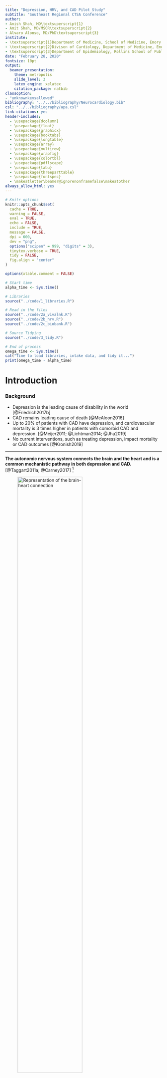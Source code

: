 ---
title: "Depression, HRV, and CAD Pilot Study"
subtitle: "Southeast Regional CTSA Conference"
author: 
- Anish Shah, MD\textsuperscript{1}
- Amit Shah, MD/MSCR\textsuperscript{2}
- Alvaro Alonso, MD/PhD\textsuperscript{3}
institute: 
- \textsuperscript{1}Department of Medicine, School of Medicine, Emory University
- \textsuperscript{2}Divison of Cardiology, Department of Medicine, Emory University
- \textsuperscript{3}Department of Epidemiology, Rollins School of Public Health, Emory University
date: "February 28, 2020"
fontsize: 10pt
output: 
  beamer_presentation:
    theme: metropolis
    slide_level: 3
    latex_engine: xelatex
    citation_package: natbib
classoption: 
- "unknownkeysallowed"
bibliography: "../../bibliography/Neurocardiology.bib"
csl: "../../bibliography/apa.csl"
link-citations: yes
header-includes:
  - \usepackage{dcolumn}
  - \usepackage{float}
  - \usepackage{graphicx} 
  - \usepackage{booktabs}
  - \usepackage{longtable}
  - \usepackage{array}
  - \usepackage{multirow}
  - \usepackage{wrapfig}
  - \usepackage{colortbl}
  - \usepackage{pdflscape}
  - \usepackage{tabu}
  - \usepackage{threeparttable}
  - \usepackage{fontspec}
  - \makeatletter\beamer@ignorenonframefalse\makeatother
always_allow_html: yes
---

```{r global_options, include=FALSE}

# Knitr options
knitr::opts_chunk$set(
  cache = TRUE,
  warning = FALSE,
  eval = TRUE,
  echo = FALSE,
  include = TRUE,
  message = FALSE,
  dpi = 600,
  dev = "png",
  options("scipen" = 999, "digits" = 3),
  tinytex.verbose = TRUE,
  tidy = FALSE,
  fig.align = "center"
)

options(xtable.comment = FALSE)
```

```{r load up data, include = FALSE}
# Start time
alpha_time <- Sys.time()

# Libraries
source("../code/1_libraries.R")

# Read in the files
source("../code/2a_vivalnk.R")
source("../code/2b_hrv.R")
source("../code/2c_biobank.R")

# Source Tidying
source("../code/3_tidy.R")

# End of process
omega_time <- Sys.time()
cat("Time to load libraries, intake data, and tidy it...")
print(omega_time - alpha_time)
```

# Introduction

### Background

- Depression is the leading cause of disability in the world [@Friedrich2017b]
- CAD remains leading cause of death [@McAloon2016]
- Up to 20% of patients with CAD have depression, and cardiovascular mortality is 3 times higher in patients with comorbid CAD and depression. [@Meijer2011; @Lichtman2014; @Jha2019]
- No current interventions, such as treating depression, impact mortality or CAD outcomes [@Kronish2019]

---

__The autonomic nervous system connects the brain and the heart and is a common mechanistic pathway in both depression and CAD.__ [@Taggart2011a; @Carney2017] ^[Figure by OpenStax College]

![Representation of the brain-heart connection](figures/innervation-of-heart.jpg){height=70%}

---

### Heart Rate Variability (HRV)

_Heart rate variability can represent the current state of the ANS._

__Heart Rate Fluctuations__

- Fluctuations in the HR are mediated by sympathetic (SNS) and parasympathetic (PNS) inputs to the sinoatrial node
- Rapid fluctuations in HR reflect vagal/PNS control
- Slower fluctuations in HR reflect SNS and PNS integartion, along with other influences

__HRV__

- External influences such as activity, mental stress, etc
- Internal period rhythms also exist: RSA, baroreceptor reflexes, circadian rhythm, RAAS/neuroendocrine secretions, etc

---

There are multiple methods of describing HRV: geometric, frequency, and non-linear.^[@Akselrod1981]

![Power spectral density measurements of HRV in experimental settings](figures/akselrod-hrv.png){height=70%}

---

We are studying the novel non-linear HRV metric, __Dyx__, in both CAD and depression. __Dyx__ is generated from the Poincare plot using the multipole method, calculated from the ratio of the kurtoses of the y-axis and x-axis.^[@Lewkowicz2002; @Shah2020]

![Poincare plot of normal MPI (left) and abnormal MPI (right)](figures/ijc-figure-1.jpg){width=70%}

---

We have shown using the non-linear HRV metric, Dyx, is a powerful predictor of CAD,^[@Shah2020] and can also be a useful marker for depression.

![Differences in diurnal HRV with abnormal MPI](figures/ijc-figure-2.jpg){height=70%}

### Study Aims

This is a pilot study examining the relationship between depression and CAD using HRV metrics

![Overview of relationship to ANS dysfunction](figures/figure_dag.png){width=70%}

### Hypothesis

1. We hypothesize that elevated PHQ-9 scores will associate with abnormal HRV
1. We hypothesize that abnormal HRV will associate with obstructive CAD (stenosis > 70%), and that abnormal HRV will associate with a greater number of obstructed vessels in a dose-response manner

# Methods

### Study overview

- Using the Emory Cardiovascular Biobank, we have an ongoing recruitment of a prospective cohort undergoing cardiac catherization [@Ko2017]
- Patients included have non-STEMI presentations, and preferentially those with no known CAD prior
- Clinical history and biomarkers are generated (including blood samples)
- Psychological questionnaires are performed, including depression by PHQ9
- ECG data is collected on all patients

### Depression scoring

- Each patient is given a questionnaire, the PHQ9
- The scores are validated and suggest severity/category of depression
- Scores >= 10 are considered moderate to severe depression, and accepted cut-off

### Cardiac catherization

- Every patient presents for cardiac catherization to be enrolled
- Are either inpatient or outpatient
- Etiology: pre-op, heart transplant, UA, NSTEMI, STEMI, positive stress test
- Scored by angiographic severity indices - CASS and Gensini scores [@Gensini1983]

### ECG and HRV collection

- ECG data is collected using the VivaLNK patch (6-24 hours of data per patient)
- ECG was started the AM of LHC, and continued for several hours after event
- HRV was generated through signal processing in Matlab (PhysioNet Cardiovascular Signal Toolbox)
- HRV was blocked into averaged 1-hour segments for analysis
- __Dyx__ was also generated, which summarizes a Poincare plot by the ratio of the kurtoses of the y-axis and x-axis

![VivaLNK ECG Patch](figures/vivalnk-patch.png){width=50%}

### Statistical analysis

- For this pilot study, the first hour of HRV was used (to control for procedural sedation, the effects of catherization, etc)
- Linear/logistic regression models were used to predict depression by HRV
- Linear/logistic regression models were used to predict CAD plaque burden by HRV

# Results

### Study Population {.shrink}

```{r}
df <- demo
df$adm_reason <- df_txt$adm_reason
df$gend <- df_txt$gend
df$race <- df_txt$race
df$setting <- df_txt$setting

# Relabel
attr(df$gend, "label") <- "Gender"
attr(df$blbmi, "label") <- "Body Mass Index"

# Add depression and CAD
df %<>% inner_join(., psych, by = "patid")
df %<>% inner_join(., angio_scores, by = "patid")
df$cad <- factor(ifelse(df$cass70 >= 1, 1, 0))
attr(df$sad, "label") <- "PHQ > 9"
attr(df$cad, "label") <- "CASS-70 >= 1"

# Table 1
compareGroups(~ age + gend + race + blbmi + setting + sad + cad, data = df) %>%
  createTable(., hide = c(gend = "Female"), show.p.overall = FALSE) %>%
  export2md(., format = "latex", size = 7, caption = "Population")
```

### Quality of HRV data {.shrink}

- Arrhythmia, artifact were excluded from analysis
- Approximately 25% of the HRV data was considered unusuable and discarded

```{r}
df <- hrv_params

# HRV quality
compareGroups(data = df, ~ Duration + PercentNotAnalyzed + PercentLowQualityWind) %>%
  createTable(., show.p.overall = FALSE) %>%
  export2md(., format = "markdown", caption = "HRV quality")
```

### HRV by Depressive Sx Burden Status {.shrink}

```{r basic stats for depression}
df <- inner_join(psych[c("patid", "sad", "phq")], hrv_first_hour, by = "patid")

attr(df$HF, "label") <- "Mean HF (SD)"
attr(df$LF, "label") <- "Mean LF (SD)"
attr(df$VLF, "label") <- "Mean VLF (SD)"
attr(df$AC, "label") <- "Mean AC (SD)"
attr(df$DC, "label") <- "Mean DC (SD)"
attr(df$DYX, "label") <- "Mean DYX (SD)"
attr(df$SampEn, "label") <- "Mean SampEn (SD)"
attr(df$ApEn, "label") <- "Mean ApEn (SD)"
attr(df$SDNN, "label") <- "Mean SDNN (SD)"
attr(df$RMSSD, "label") <- "Mean RMSSD (SD)"
attr(df$PNN50, "label") <- "Mean PNN50 (SD)"
levels(df$sad) <- c("PHQ <= 9", "PHQ > 9")

# Comparison of "best" HRV measures
compareGroups(data = df, sad ~ HF + LF + VLF + SDNN + RMSSD + PNN50 + AC + DC + SampEn + ApEn + DYX) %>%
  createTable(.) %>%
  export2md(., format = "latex", size = 7, caption = "HRV by Depressive Sx Burden")
```

### Visualizing impact of HRV on depression score

```{r logistic regression plot}
df <- 
  pivot_longer(hrv_first_hour[c("patid", "index", "hour", "clock", "HF", "AC")], names_to = "hrv", values_to = "value", -c(patid, hour, index, clock)) %>%
  inner_join(psych, ., by = "patid")

# Visualize "first hour" data
ggplot(df, aes(x = phq, y = value, color = hrv)) +
  geom_point() +
  geom_smooth(method = "lm") +
  facet_wrap(~hrv, scales = "free_y") +
  theme_minimal() +
  theme(legend.position = "none") +
  labs(
    title = "First hour of HRV (before cath) and depression",
    x = "PHQ score",
    y = "HRV"
  )
```

### Depression ~ HRV Regression Models

```{r basic regressions, include = FALSE}
# Basic regressions
df <- inner_join(hrv_first_hour, psych, by = "patid") %>%
  inner_join(demo, ., by = "patid")

# Models that are close to significant are given names
mhf <- glm(sad ~ HF + gend + age, family = "binomial",  data = df)
mlf <- glm(sad ~ LF + gend + age, family = "binomial",  data = df) 
mvlf <- glm(sad ~ VLF + gend + age, family = "binomial",  data = df) 

glm(sad ~ LFHF + gend + age, family = "binomial",  data = df) %>% summary()

glm(sad ~ ApEn + gend + age, family = "binomial",  data = df) %>% summary()

msampen <- glm(sad ~ SampEn + gend + age, family = "binomial",  data = df) 

mac <- glm(sad ~ AC + gend + age, family = "binomial",  data = df)

glm(sad ~ DC + gend + age, family = "binomial",  data = df) %>% summary()

glm(sad ~ DYX + gend + age, family = "binomial",  data = df) %>% summary()
```

```{r, display models, results = 'asis'}
stargazer(mhf, mlf, mac, type = "latex", header = FALSE,
          digits = 2, font.size = "tiny",  no.space = TRUE,
          omit = c("gend", "age", "Constant"),
          dep.var.labels = "PHQ > 9",
          title = "First hour of HRV and depression",
          model.numbers = FALSE,
          single.row = TRUE, 
          apply.coef = exp,
          ci = TRUE, p.auto = FALSE, report = "vc*s",
          ci.custom = list(exp(confint(mhf)), exp(confint(mlf)), exp(confint(mac)))
)
```

### HRV by Obstructive Coronary Artery Disease {.shrink}

```{r basic stats for CAD}
df <- inner_join(angio_scores, hrv_first_hour, by = "patid")
df$cad1 <- ifelse(df$cass50 >= 1, 1, 0)
df$cad2 <- ifelse(df$cass50 >= 2, 1, 0)
df$cad3 <- ifelse(df$cass50 >= 3, 1, 0)
df$cad4 <- factor(ifelse(df$cass70 >= 1, 1, 0))
df$cad5 <- ifelse(df$cass70 >= 2, 1, 0)
df$cad6 <- ifelse(df$cass70 >= 3, 1, 0)

# Pretty
attr(df$HF, "label") <- "Mean HF (SD)"
attr(df$LF, "label") <- "Mean LF (SD)"
attr(df$VLF, "label") <- "Mean VLF (SD)"
attr(df$AC, "label") <- "Mean AC (SD)"
attr(df$DC, "label") <- "Mean DC (SD)"
attr(df$DYX, "label") <- "Mean DYX (SD)"
attr(df$SampEn, "label") <- "Mean SampEn (SD)"
attr(df$ApEn, "label") <- "Mean ApEn (SD)"
attr(df$SDNN, "label") <- "Mean SDNN (SD)"
attr(df$RMSSD, "label") <- "Mean RMSSD (SD)"
attr(df$PNN50, "label") <- "Mean PNN50 (SD)"
levels(df$cad4) <- c("Nonobstructive", "Obstructive > 70%")

# Comparison of "best" HRV measures at first hour
# Candidate measures = RMSSD, PNN50, AC .... ULF, LFHF, DC, SDNN
# Cass50 = ...
# Cass70 > 1 =  AC, DC, SampEn
df %>%
  compareGroups(data = ., cad4 ~ HF + LF + VLF + SDNN + RMSSD + PNN50 + AC + DC + SampEn + ApEn + DYX) %>%
  createTable(.) %>%
  export2md(., format = "latex", size = 7, caption = "HRV by Obstructive CAD by CASS-70")

# At 10 AM... >70% CAD = HF, TP, SDNN, RMSSD, PNN50, AC, DC, ApEn
```

### Visualizing effect of HRV on CAD

```{r, visualizing regression}
df <- 
  pivot_longer(hrv_first_hour, names_to = "hrv", values_to = "value", -c(patid, index, index, clock, hour)) %>%
  inner_join(angio_scores, ., by = "patid") %>%
  na.omit()
df$cad <- ifelse(df$cass70 >= 1, 1, 0)

# Visualize "first hour" data
subset(df, hrv == "DYX") %>%
  ggplot(., aes(x = value, y = cad, color = hrv)) +
  geom_point() +
  geom_smooth(method = "glm", method.args = list(family = "binomial")) +
  facet_wrap(~hrv, scales = "free_x") +
  theme_minimal() +
  theme(legend.position = "none") +
  labs(
    title = "HRV and Obstructive CAD",
    x = "HRV",
    y = "CAD"
  )
```

# Discussion

### Interpretion of Findings

- Depression is associated with ANS dysfunction, particularly decreases in HF HRV
- CAD may have associations with ANS dysfunction that can be measured, but may require more complex analyses and adjustments
- HRV may serve as a marker for ANS dysfunction, and may be the mediating factor in patients with comorbid depression and CAD 

### Future Directions and Limitations

- Larger sample size
- Identify times of catherization to control for sedation
- Consider stratifying effects of medications (e.g. beta blockers)
- Subset of patients with first-time angina (versus known CAD)
- Cosinor/complex time series analyses
- Circadian / time-of-day adjustment
- Adjustment for risk factors
- __Interaction between CAD and depression__

# Conclusion

The ANS is a target that should be studied for potential interventions to reduce the excess cardiovascular risk in those with depression and coronary artery disease.

### {.standout}

Thank you! 

Questions?

# References {.fragile}


